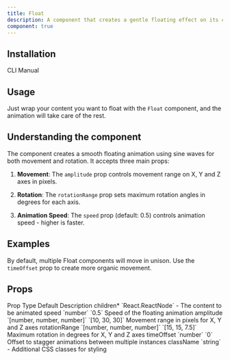 ```yaml
---
title: Float
description: A component that creates a gentle floating effect on its child.
component: true
---
```


<ComponentPreview name="float-demo" />

## Installation

<Tabs defaultValue="cli">

<TabsList>
  <TabsTrigger value="cli">CLI</TabsTrigger>
  <TabsTrigger value="manual">Manual</TabsTrigger>
</TabsList>
<TabsContent value="cli">

<InstallTabs command="shadcn@latest add &quot;https://uwuui.com/r/float.json&quot;" npx />

</TabsContent>
<TabsContent value="manual">

<ComponentSource name="float" />

</TabsContent>
</Tabs>

## Usage

Just wrap your content you want to float with the `Float` component, and the animation will take care of the rest.

## Understanding the component

The component creates a smooth floating animation using sine waves for both movement and rotation. It accepts three main props:

1. **Movement**: The `amplitude` prop controls movement range on X, Y and Z axes in pixels.

2. **Rotation**: The `rotationRange` prop sets maximum rotation angles in degrees for each axis.

3. **Animation Speed**: The `speed` prop (default: 0.5) controls animation speed - higher is faster.

## Examples

By default, multiple Float components will move in unison. Use the `timeOffset` prop to create more organic movement.

<ComponentPreview name="float-offset-demo" />

## Props

<Table>
  <TableHeader>
    <TableRow>
      <TableHead>Prop</TableHead>
      <TableHead>Type</TableHead>
      <TableHead>Default</TableHead>
      <TableHead>Description</TableHead>
    </TableRow>
  </TableHeader>
  <TableBody>
    <TableRow>
      <TableCell>
        children<span className="text-red-500">*</span>
      </TableCell>
      <TableCell>`React.ReactNode`</TableCell>
      <TableCell>-</TableCell>
      <TableCell>The content to be animated</TableCell>
    </TableRow>
    <TableRow>
      <TableCell>speed</TableCell>
      <TableCell>`number`</TableCell>
      <TableCell>`0.5`</TableCell>
      <TableCell>Speed of the floating animation</TableCell>
    </TableRow>
    <TableRow>
      <TableCell>amplitude</TableCell>
      <TableCell>`[number, number, number]`</TableCell>
      <TableCell>`[10, 30, 30]`</TableCell>
      <TableCell>Movement range in pixels for X, Y and Z axes</TableCell>
    </TableRow>
    <TableRow>
      <TableCell>rotationRange</TableCell>
      <TableCell>`[number, number, number]`</TableCell>
      <TableCell>`[15, 15, 7.5]`</TableCell>
      <TableCell>Maximum rotation in degrees for X, Y and Z axes</TableCell>
    </TableRow>
    <TableRow>
      <TableCell>timeOffset</TableCell>
      <TableCell>`number`</TableCell>
      <TableCell>`0`</TableCell>
      <TableCell>
        Offset to stagger animations between multiple instances
      </TableCell>
    </TableRow>
    <TableRow>
      <TableCell>className</TableCell>
      <TableCell>`string`</TableCell>
      <TableCell>-</TableCell>
      <TableCell>Additional CSS classes for styling</TableCell>
    </TableRow>
  </TableBody>
</Table>
